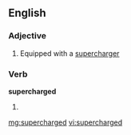 ==English==

===Adjective===
{{en-adj|-}}

# Equipped with a [[supercharger]]

===Verb===
'''supercharged'''

# {{past of|[[supercharge]]}}

[[mg:supercharged]]
[[vi:supercharged]]